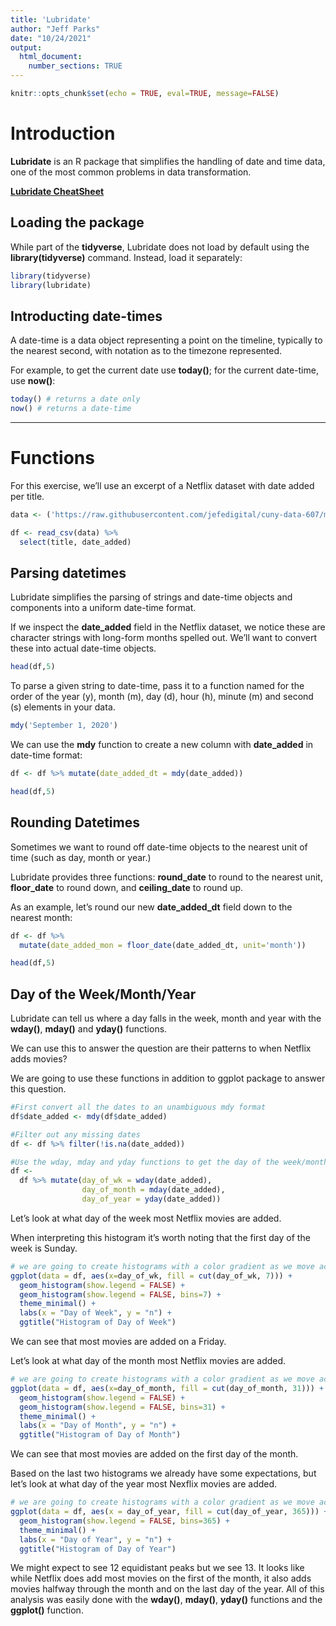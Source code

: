 ```yaml
---
title: 'Lubridate'
author: "Jeff Parks"
date: "10/24/2021"
output: 
  html_document:
    number_sections: TRUE
---
```


```r
knitr::opts_chunk$set(echo = TRUE, eval=TRUE, message=FALSE)
```

# Introduction

**Lubridate** is an R package that simplifies the handling of date and time data, one of the most common problems in data transformation.

[**Lubridate CheatSheet**](https://rawgit.com/rstudio/cheatsheets/master/lubridate.pdf)


## Loading the package
While part of the **tidyverse**, Lubridate does not load by default using the **library(tidyverse)** command.  Instead, load it separately:

```r
library(tidyverse)
library(lubridate)
```

## Introducting date-times
A date-time is a data object representing a point on the timeline, typically to the nearest second, with notation as to the timezone represented.

For example, to get the current date use **today()**; for the current date-time, use **now()**:

```r
today() # returns a date only
now() # returns a date-time
```

---

# Functions

For this exercise, we'll use an excerpt of a Netflix dataset with date added per title.
```r
data <- ('https://raw.githubusercontent.com/jefedigital/cuny-data-607/main/data/netflix_titles.csv')

df <- read_csv(data) %>%
  select(title, date_added)
```

## Parsing datetimes
Lubridate simplifies the parsing of strings and date-time objects and components into a uniform date-time format.

If we inspect the **date_added** field in the Netflix dataset, we notice these are character strings with long-form months spelled out. We'll want to convert these into actual date-time objects.
```r
head(df,5)
```

To parse a given string to date-time, pass it to a function named for the order of the year (y), month (m), day (d), hour (h), minute (m) and second (s) elements in your data.
```r
mdy('September 1, 2020')
```

We can use the **mdy** function to create a new column with **date_added** in date-time format:
```r
df <- df %>% mutate(date_added_dt = mdy(date_added))
```

```r
head(df,5)
```

## Rounding Datetimes
Sometimes we want to round off date-time objects to the nearest unit of time (such as day, month or year.) 

Lubridate provides three functions: **round_date** to round to the nearest unit,  **floor_date** to round down, and **ceiling_date** to round up.

As an example, let's round our new **date_added_dt** field down to the nearest month:

```r
df <- df %>%
  mutate(date_added_mon = floor_date(date_added_dt, unit='month'))
```

```r
head(df,5)
```

## Day of the Week/Month/Year

Lubridate can tell us where a day falls in the week, month and year with the __wday()__, __mday()__ and __yday()__ functions.

We can use this to answer the question are their patterns to when Netflix adds movies?

We are going to use these functions in addition to ggplot package to answer this question.


```r
#First convert all the dates to an unambiguous mdy format
df$date_added <- mdy(df$date_added)

#Filter out any missing dates
df <- df %>% filter(!is.na(date_added))

#Use the wday, mday and yday functions to get the day of the week/month/year
df <-
  df %>% mutate(day_of_wk = wday(date_added),
                day_of_month = mday(date_added),
                day_of_year = yday(date_added))
```

Let's look at what day of the week most Netflix movies are added.

When interpreting this histogram it's worth noting that the first day of the week is Sunday.

```r

# we are going to create histograms with a color gradient as we move across the week
ggplot(data = df, aes(x=day_of_wk, fill = cut(day_of_wk, 7))) +
  geom_histogram(show.legend = FALSE) +
  geom_histogram(show.legend = FALSE, bins=7) +
  theme_minimal() +
  labs(x = "Day of Week", y = "n") +
  ggtitle("Histogram of Day of Week")
```

We can see that most movies are added on a Friday.

Let's look at what day of the month most Netflix movies are added.

```r

# we are going to create histograms with a color gradient as we move across the month
ggplot(data = df, aes(x=day_of_month, fill = cut(day_of_month, 31))) +
  geom_histogram(show.legend = FALSE) +
  geom_histogram(show.legend = FALSE, bins=31) +
  theme_minimal() +
  labs(x = "Day of Month", y = "n") +
  ggtitle("Histogram of Day of Month")

```

We can see that most movies are added on the first day of the month.

Based on the last two histograms we already have some expectations, but let's look at what day of the year most Nexflix movies are added.

```r
# we are going to create histograms with a color gradient as we move across the year
ggplot(data = df, aes(x = day_of_year, fill = cut(day_of_year, 365))) +
  geom_histogram(show.legend = FALSE, bins=365) +
  theme_minimal() +
  labs(x = "Day of Year", y = "n") +
  ggtitle("Histogram of Day of Year")
```

We might expect to see 12 equidistant peaks but we see 13.  It looks like while Netflix does add most movies on the first of the month, it also adds movies halfway through the month and on the last day of the year.  All of this analysis was easily done with the __wday()__, __mday()__, __yday()__ functions and the __ggplot()__ function.